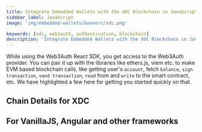 ```yaml
---
title: Integrate Embedded Wallets with the XDC Blockchain in JavaScript
sidebar_label: JavaScript
image: 'img/embedded-wallets/banners/xdc.png'

keywords: [xdc, web3auth, authentication, blockchain]
description: 'Integrate Embedded Wallets with the XDC Blockchain in Javascript | Embedded Wallets'
---
```



While using the Web3Auth React SDK, you get access to the Web3Auth provider. You can pair it up with the libraries like ethers.js, viem etc. to make EVM based blockchain calls, like getting user's `account`, fetch `balance`, `sign transaction`, `send transaction`, `read` from and `write` to the smart contract, etc. We have highlighted a few here for getting you started quickly on that.

## Chain Details for XDC

<ChainDetailsXdc />

## For VanillaJS, Angular and other frameworks

<JsBlockchainMethods />
